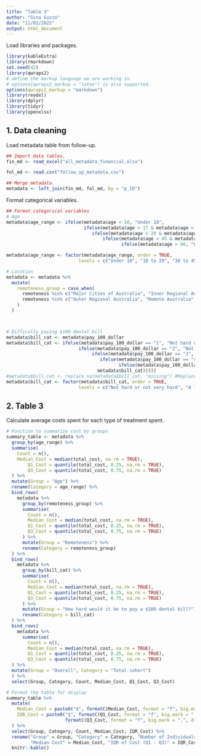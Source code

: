 ```yaml
---
title: "Table 3"
author: "Gina Guzzo"
date: "11/02/2025"
output: html_document
---
```


Load libraries and packages.
```r
library(kableExtra)
library(rmarkdown)
set.seed(42)
library(qwraps2)
# define the markup language we are working in.
# options(qwraps2_markup = "latex") is also supported.
options(qwraps2_markup = "markdown")
library(readxl) 
library(dplyr)
library(tidyr)
library(openxlsx)

```


## 1. Data cleaning

Load metadata table from follow-up.
```r
## Import data tables.
fin_md <- read_excel("all_metadata_financial.xlsx")

fol_md <- read.csv("follow_up_metadata.csv")

## Merge metadata.
metadata <- left_join(fin_md, fol_md, by = "p_ID")
```


Format categorical variables.
```r

## Format categorical variables
# Age
metadata$age_range <- ifelse(metadata$age < 18, "Under 18",
                             ifelse(metadata$age > 17 & metadata$age < 30, "18 to 29",
                                ifelse(metadata$age > 29 & metadata$age < 46, "30 to 45", 
                                    ifelse(metadata$age > 45 & metadata$age < 61, "46 to 60", 
                                           ifelse(metadata$age > 60, "Over 60", NA)))))

metadata$age_range <- factor(metadata$age_range, order = TRUE, 
                           levels = c("Under 18", "18 to 29", "30 to 45", "46 to 60", "Over 60", NA))

# Location
metadata <- metadata %>%
  mutate(
    remoteness_group = case_when(
      remoteness %in% c("Major Cities of Australia", "Inner Regional Australia") ~ "Metropolitan and Inner Regional",
      remoteness %in% c("Outer Regional Australia", "Remote Australia", "Very Remote Australia") ~ "Outer Regional, Remote, and Very Remote"
    )
  )



# Difficulty paying $100 dental bill
metadata$bill_cat <- metadata$pay_100_dollar
metadata$bill_cat <- ifelse(metadata$pay_100_dollar == "1", "Not hard or not very hard",
                           ifelse(metadata$pay_100_dollar == "2", "Not hard or not very hard",
                                ifelse(metadata$pay_100_dollar == "3", "A little bit hard",
                                   ifelse(metadata$pay_100_dollar == "4", "Very hard or could not pay",
                                          ifelse(metadata$pay_100_dollar == "5", "Very hard or could not pay",
                                  metadata$bill_cat)))))
#metadata$bill_cat <- replace_na(metadata$bill_cat, "missing") #Replace NAs with categorical variable
metadata$bill_cat <- factor(metadata$bill_cat, order = TRUE, 
                           levels = c("Not hard or not very hard", "A little bit hard", "Very hard or could not pay"))
```


## 2. Table 3

Calculate average costs spent for each type of treatment spent.
```r
# Function to summarize cost by groups
summary_table <- metadata %>%
  group_by(age_range) %>%
  summarise(
    Count = n(),
    Median_Cost = median(total_cost, na.rm = TRUE),
        Q1_Cost = quantile(total_cost, 0.25, na.rm = TRUE),
        Q3_Cost = quantile(total_cost, 0.75, na.rm = TRUE)
  ) %>%
  mutate(Group = "Age") %>%
  rename(Category = age_range) %>%
  bind_rows(
    metadata %>%
      group_by(remoteness_group) %>%
      summarise(
        Count = n(),
        Median_Cost = median(total_cost, na.rm = TRUE),
        Q1_Cost = quantile(total_cost, 0.25, na.rm = TRUE),
        Q3_Cost = quantile(total_cost, 0.75, na.rm = TRUE)
      ) %>%
      mutate(Group = "Remoteness") %>%
      rename(Category = remoteness_group)
  ) %>%
  bind_rows(
    metadata %>%
      group_by(bill_cat) %>%
      summarise(
        Count = n(),
        Median_Cost = median(total_cost, na.rm = TRUE),
        Q1_Cost = quantile(total_cost, 0.25, na.rm = TRUE),
        Q3_Cost = quantile(total_cost, 0.75, na.rm = TRUE)
      ) %>%
      mutate(Group = "How hard would it be to pay a $100 dental bill?") %>%
      rename(Category = bill_cat)
  ) %>%
  bind_rows(
    metadata %>%
      summarise(
        Count = n(),
        Median_Cost = median(total_cost, na.rm = TRUE),
        Q1_Cost = quantile(total_cost, 0.25, na.rm = TRUE),
        Q3_Cost = quantile(total_cost, 0.75, na.rm = TRUE)
  ) %>%
  mutate(Group = "Overall", Category = "Total cohort")
  ) %>%  
  select(Group, Category, Count, Median_Cost, Q1_Cost, Q3_Cost)

# Format the table for display
summary_table %>%
  mutate(
    Median_Cost = paste0("$", formatC(Median_Cost, format = "f", big.mark = ",", digits = 2)),
    IQR_Cost = paste0("$", formatC(Q1_Cost, format = "f", big.mark = ",", digits = 2), " - $", 
                      formatC(Q3_Cost, format = "f", big.mark = ",", digits = 2))
  ) %>%
  select(Group, Category, Count, Median_Cost, IQR_Cost) %>%
  rename("Group" = Group, "Category" = Category, "Number of Individuals" = Count, 
         "Median Cost" = Median_Cost, "IQR of Cost (Q1 - Q3)" = IQR_Cost) %>%
  knitr::kable()

```




